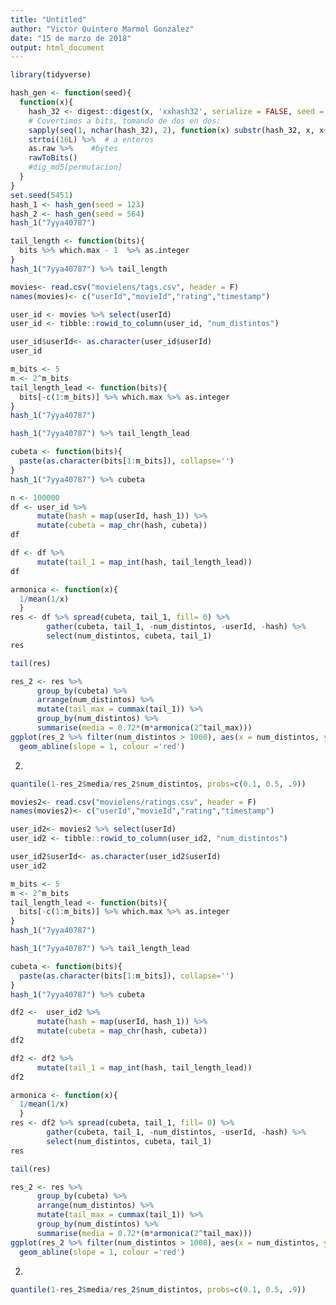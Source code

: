 ```yaml
---
title: "Untitled"
author: "Victor Quintero Marmol Gonzalez"
date: "15 de marzo de 2018"
output: html_document
---
```


```r
library(tidyverse)
```


```r
hash_gen <- function(seed){
  function(x){
    hash_32 <- digest::digest(x, 'xxhash32', serialize = FALSE, seed = seed) 
    # Covertimos a bits, tomando de dos en dos:
    sapply(seq(1, nchar(hash_32), 2), function(x) substr(hash_32, x, x+1)) %>%
    strtoi(16L) %>%  # a enteros
    as.raw %>%    #bytes      
    rawToBits()
    #dig_md5[permutacion]
  }
}
set.seed(5451)
hash_1 <- hash_gen(seed = 123)
hash_2 <- hash_gen(seed = 564)
hash_1("7yya40787")
```

```r
tail_length <- function(bits){
  bits %>% which.max - 1  %>% as.integer
}
hash_1("7yya40787") %>% tail_length
```




#######################


```r
movies<- read.csv("movielens/tags.csv", header = F)
names(movies)<- c("userId","movieId","rating","timestamp")

user_id <- movies %>% select(userId) 
user_id <- tibble::rowid_to_column(user_id, "num_distintos")

user_id$userId<- as.character(user_id$userId)
user_id
```




```r
m_bits <- 5
m <- 2^m_bits
tail_length_lead <- function(bits){
  bits[-c(1:m_bits)] %>% which.max %>% as.integer
}
hash_1("7yya40787")
```

```r
hash_1("7yya40787") %>% tail_length_lead
```

```r
cubeta <- function(bits){
  paste(as.character(bits[1:m_bits]), collapse='')
}
hash_1("7yya40787") %>% cubeta
```

```r
n <- 100000
df <- user_id %>%
      mutate(hash = map(userId, hash_1)) %>%
      mutate(cubeta = map_chr(hash, cubeta))
df
```

```r
df <- df %>% 
      mutate(tail_1 = map_int(hash, tail_length_lead))
df     
```



```r
armonica <- function(x){
  1/mean(1/x)
  }
res <- df %>% spread(cubeta, tail_1, fill= 0) %>%
        gather(cubeta, tail_1, -num_distintos, -userId, -hash) %>%
        select(num_distintos, cubeta, tail_1) 
res
```


```r
tail(res)
```


```r
res_2 <- res %>% 
      group_by(cubeta) %>%
      arrange(num_distintos) %>%
      mutate(tail_max = cummax(tail_1)) %>%
      group_by(num_distintos) %>%
      summarise(media = 0.72*(m*armonica(2^tail_max)))
ggplot(res_2 %>% filter(num_distintos > 1000), aes(x = num_distintos, y = media)) + geom_line() +
  geom_abline(slope = 1, colour ='red') 
```

2.

```r
quantile(1-res_2$media/res_2$num_distintos, probs=c(0.1, 0.5, .9))
```


#######################


```r
movies2<- read.csv("movielens/ratings.csv", header = F)
names(movies2)<- c("userId","movieId","rating","timestamp")

user_id2<- movies2 %>% select(userId) 
user_id2 <- tibble::rowid_to_column(user_id2, "num_distintos")

user_id2$userId<- as.character(user_id2$userId)
user_id2
```




```r
m_bits <- 5
m <- 2^m_bits
tail_length_lead <- function(bits){
  bits[-c(1:m_bits)] %>% which.max %>% as.integer
}
hash_1("7yya40787")
```

```r
hash_1("7yya40787") %>% tail_length_lead
```

```r
cubeta <- function(bits){
  paste(as.character(bits[1:m_bits]), collapse='')
}
hash_1("7yya40787") %>% cubeta
```

```r

df2 <-  user_id2 %>%
      mutate(hash = map(userId, hash_1)) %>%
      mutate(cubeta = map_chr(hash, cubeta))
df2

```

```r
df2 <- df2 %>% 
      mutate(tail_1 = map_int(hash, tail_length_lead))
df2     
```



```r
armonica <- function(x){
  1/mean(1/x)
  }
res <- df2 %>% spread(cubeta, tail_1, fill= 0) %>%
        gather(cubeta, tail_1, -num_distintos, -userId, -hash) %>%
        select(num_distintos, cubeta, tail_1) 
res
```


```r
tail(res)
```


```r
res_2 <- res %>% 
      group_by(cubeta) %>%
      arrange(num_distintos) %>%
      mutate(tail_max = cummax(tail_1)) %>%
      group_by(num_distintos) %>%
      summarise(media = 0.72*(m*armonica(2^tail_max)))
ggplot(res_2 %>% filter(num_distintos > 1000), aes(x = num_distintos, y = media)) + geom_line() +
  geom_abline(slope = 1, colour ='red') 
```

2.

```r
quantile(1-res_2$media/res_2$num_distintos, probs=c(0.1, 0.5, .9))
```

